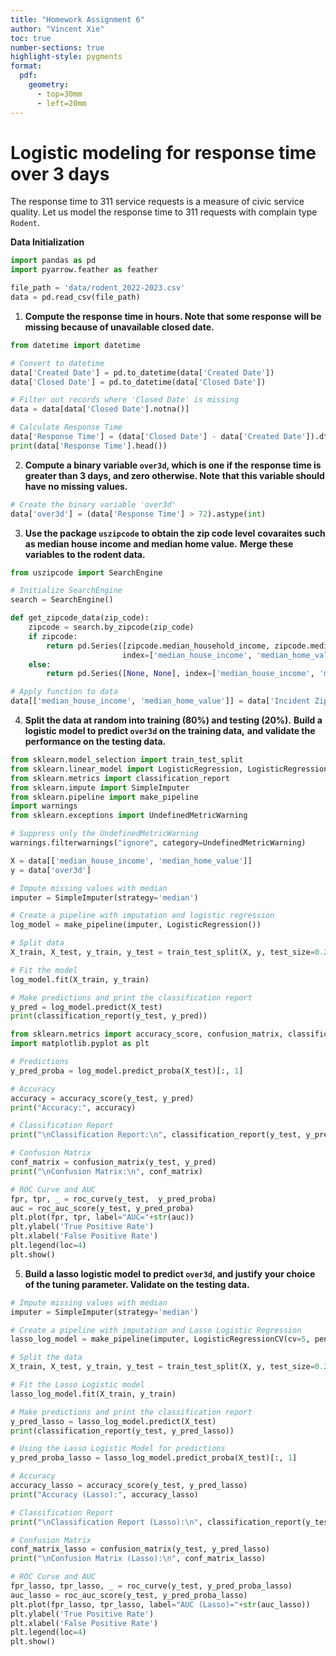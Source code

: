 ```yaml
---
title: "Homework Assignment 6"
author: "Vincent Xie"
toc: true
number-sections: true
highlight-style: pygments
format: 
  pdf: 
    geometry: 
      - top=30mm
      - left=20mm
---
```


# Logistic modeling for response time over 3 days {.unnumbered}

The response time to 311 service requests is a measure of civic
service quality. Let us model the response time to 311 requests
with complain type `Rodent`.

**Data Initialization**
```python
import pandas as pd
import pyarrow.feather as feather

file_path = 'data/rodent_2022-2023.csv'
data = pd.read_csv(file_path)
```

1. **Compute the response time in hours. Note that some response**
   **will be missing because of unavailable closed date.**

```python
from datetime import datetime

# Convert to datetime   
data['Created Date'] = pd.to_datetime(data['Created Date'])
data['Closed Date'] = pd.to_datetime(data['Closed Date'])

# Filter out records where 'Closed Date' is missing
data = data[data['Closed Date'].notna()]

# Calculate Response Time
data['Response Time'] = (data['Closed Date'] - data['Created Date']).dt.total_seconds() / 3600
print(data['Response Time'].head())
```

2. **Compute a binary variable `over3d`, which is one if the**
   **response time is greater than 3 days, and zero otherwise. Note**
   **that this variable should have no missing values.**

```python
# Create the binary variable 'over3d'
data['over3d'] = (data['Response Time'] > 72).astype(int)
```

3. **Use the package `uszipcode` to obtain the zip code level**
   **covaraites such as median house income and median home value.**
   **Merge these variables to the rodent data.**

```python
from uszipcode import SearchEngine

# Initialize SearchEngine
search = SearchEngine()

def get_zipcode_data(zip_code):
    zipcode = search.by_zipcode(zip_code)
    if zipcode:
        return pd.Series([zipcode.median_household_income, zipcode.median_home_value],
                         index=['median_house_income', 'median_home_value'])
    else:
        return pd.Series([None, None], index=['median_house_income', 'median_home_value'])

# Apply function to data
data[['median_house_income', 'median_home_value']] = data['Incident Zip'].apply(get_zipcode_data)
```

4. **Split the data at random into training (80%) and testing (20%).**
   **Build a logistic model to predict `over3d` on the training data,**
   **and validate the performance on the testing data.**

```python
from sklearn.model_selection import train_test_split
from sklearn.linear_model import LogisticRegression, LogisticRegressionCV
from sklearn.metrics import classification_report
from sklearn.impute import SimpleImputer
from sklearn.pipeline import make_pipeline
import warnings
from sklearn.exceptions import UndefinedMetricWarning

# Suppress only the UndefinedMetricWarning
warnings.filterwarnings("ignore", category=UndefinedMetricWarning)

X = data[['median_house_income', 'median_home_value']] 
y = data['over3d']

# Impute missing values with median
imputer = SimpleImputer(strategy='median')

# Create a pipeline with imputation and logistic regression
log_model = make_pipeline(imputer, LogisticRegression())

# Split data
X_train, X_test, y_train, y_test = train_test_split(X, y, test_size=0.2, random_state=0)

# Fit the model
log_model.fit(X_train, y_train)

# Make predictions and print the classification report
y_pred = log_model.predict(X_test)
print(classification_report(y_test, y_pred))
```
```python
from sklearn.metrics import accuracy_score, confusion_matrix, classification_report, roc_auc_score, roc_curve
import matplotlib.pyplot as plt

# Predictions
y_pred_proba = log_model.predict_proba(X_test)[:, 1]

# Accuracy
accuracy = accuracy_score(y_test, y_pred)
print("Accuracy:", accuracy)

# Classification Report
print("\nClassification Report:\n", classification_report(y_test, y_pred))

# Confusion Matrix
conf_matrix = confusion_matrix(y_test, y_pred)
print("\nConfusion Matrix:\n", conf_matrix)

# ROC Curve and AUC
fpr, tpr, _ = roc_curve(y_test,  y_pred_proba)
auc = roc_auc_score(y_test, y_pred_proba)
plt.plot(fpr, tpr, label="AUC="+str(auc))
plt.ylabel('True Positive Rate')
plt.xlabel('False Positive Rate')
plt.legend(loc=4)
plt.show()
```

5. **Build a lasso logistic model to predict `over3d`, and justify**
   **your choice of the tuning parameter. Validate on the testing data.**

```python
# Impute missing values with median
imputer = SimpleImputer(strategy='median')

# Create a pipeline with imputation and Lasso Logistic Regression
lasso_log_model = make_pipeline(imputer, LogisticRegressionCV(cv=5, penalty='l1', solver='saga', max_iter=1000, random_state=0))

# Split the data
X_train, X_test, y_train, y_test = train_test_split(X, y, test_size=0.2, random_state=0)

# Fit the Lasso Logistic model
lasso_log_model.fit(X_train, y_train)

# Make predictions and print the classification report
y_pred_lasso = lasso_log_model.predict(X_test)
print(classification_report(y_test, y_pred_lasso))
```
```python
# Using the Lasso Logistic Model for predictions
y_pred_proba_lasso = lasso_log_model.predict_proba(X_test)[:, 1]

# Accuracy
accuracy_lasso = accuracy_score(y_test, y_pred_lasso)
print("Accuracy (Lasso):", accuracy_lasso)

# Classification Report
print("\nClassification Report (Lasso):\n", classification_report(y_test, y_pred_lasso))

# Confusion Matrix
conf_matrix_lasso = confusion_matrix(y_test, y_pred_lasso)
print("\nConfusion Matrix (Lasso):\n", conf_matrix_lasso)

# ROC Curve and AUC
fpr_lasso, tpr_lasso, _ = roc_curve(y_test, y_pred_proba_lasso)
auc_lasso = roc_auc_score(y_test, y_pred_proba_lasso)
plt.plot(fpr_lasso, tpr_lasso, label="AUC (Lasso)="+str(auc_lasso))
plt.ylabel('True Positive Rate')
plt.xlabel('False Positive Rate')
plt.legend(loc=4)
plt.show()
```